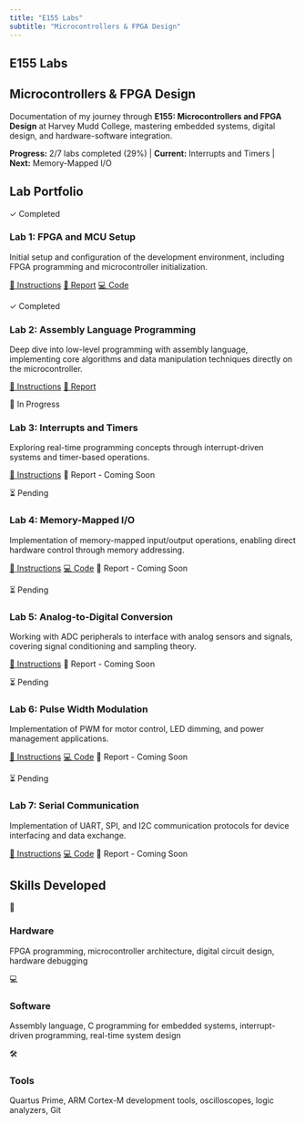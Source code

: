 ```yaml
---
title: "E155 Labs"
subtitle: "Microcontrollers & FPGA Design"
---
```


::: {.labs-intro}
# E155 Labs {.labs-title}

## Microcontrollers & FPGA Design {.labs-subtitle}

Documentation of my journey through **E155: Microcontrollers and FPGA Design** at Harvey Mudd College, mastering embedded systems, digital design, and hardware-software integration.

::: {.progress-indicator}
**Progress:** 2/7 labs completed (29%) | **Current:** Interrupts and Timers | **Next:** Memory-Mapped I/O
:::
:::

## Lab Portfolio {.section-title}

::: {.lab-cards-grid}

::: {.lab-card .completed .scroll-animate-left}
::: {.lab-status .completed}
✓ Completed
:::

### Lab 1: FPGA and MCU Setup

Initial setup and configuration of the development environment, including FPGA programming and microcontroller initialization.

::: {.lab-links}
[📖 Instructions](https://hmc-e155.github.io/lab/lab1/){.lab-link target="_blank"}
[📄 Report](LabPdfs/MicroP's Lab1 (2).pdf){.lab-link target="_blank"}
[💻 Code](https://github.com/HMC-E155/hmc-e155/tree/main/lab){.lab-link target="_blank"}
:::
:::

::: {.lab-card .completed .scroll-animate-scale}
::: {.lab-status .completed}
✓ Completed
:::

### Lab 2: Assembly Language Programming

Deep dive into low-level programming with assembly language, implementing core algorithms and data manipulation techniques directly on the microcontroller.

::: {.lab-links}
[📖 Instructions](https://hmc-e155.github.io/lab/lab2/){.lab-link target="_blank"}
[📄 Report](LabPdfs/MicroP's Lab2.pdf){.lab-link target="_blank"}
:::
:::

::: {.lab-card .in-progress .scroll-animate-right}
::: {.lab-status .in-progress}
🔄 In Progress
:::

### Lab 3: Interrupts and Timers

Exploring real-time programming concepts through interrupt-driven systems and timer-based operations.

::: {.lab-links}
[📖 Instructions](https://hmc-e155.github.io/lab/lab3/){.lab-link target="_blank"}
[📄 Report - Coming Soon]{.lab-link .disabled}
:::
:::

::: {.lab-card .scroll-animate-left}
::: {.lab-status .pending}
⏳ Pending
:::

### Lab 4: Memory-Mapped I/O

Implementation of memory-mapped input/output operations, enabling direct hardware control through memory addressing.

::: {.lab-links}
[📖 Instructions](https://hmc-e155.github.io/lab/lab4/){.lab-link target="_blank"}
[💻 Code](https://github.com/HMC-E155/hmc-e155/tree/main/lab){.lab-link target="_blank"}
[📄 Report - Coming Soon]{.lab-link .disabled}
:::
:::

::: {.lab-card .scroll-animate-scale}
::: {.lab-status .pending}
⏳ Pending
:::

### Lab 5: Analog-to-Digital Conversion

Working with ADC peripherals to interface with analog sensors and signals, covering signal conditioning and sampling theory.

::: {.lab-links}
[📖 Instructions](https://hmc-e155.github.io/lab/lab5/){.lab-link target="_blank"}
[📄 Report - Coming Soon]{.lab-link .disabled}
:::
:::

::: {.lab-card .scroll-animate-right}
::: {.lab-status .pending}
⏳ Pending
:::

### Lab 6: Pulse Width Modulation

Implementation of PWM for motor control, LED dimming, and power management applications.

::: {.lab-links}
[📖 Instructions](https://hmc-e155.github.io/lab/lab6/){.lab-link target="_blank"}
[💻 Code](https://github.com/HMC-E155/hmc-e155/tree/main/lab){.lab-link target="_blank"}
[📄 Report - Coming Soon]{.lab-link .disabled}
:::
:::

::: {.lab-card .scroll-animate-left}
::: {.lab-status .pending}
⏳ Pending
:::

### Lab 7: Serial Communication

Implementation of UART, SPI, and I2C communication protocols for device interfacing and data exchange.

::: {.lab-links}
[📖 Instructions](https://hmc-e155.github.io/lab/lab7/){.lab-link target="_blank"}
[💻 Code](https://github.com/HMC-E155/hmc-e155/tree/main/lab){.lab-link target="_blank"}
[📄 Report - Coming Soon]{.lab-link .disabled}
:::
:::

:::

::: {.skills-section}
## Skills Developed {.section-title}

::: {.skills-grid}
::: {.skill-category .scroll-animate-left}
::: {.skill-icon}
🔧
:::
### Hardware
FPGA programming, microcontroller architecture, digital circuit design, hardware debugging
:::

::: {.skill-category .scroll-animate-scale}
::: {.skill-icon}
💻
:::
### Software
Assembly language, C programming for embedded systems, interrupt-driven programming, real-time system design
:::

::: {.skill-category .scroll-animate-right}
::: {.skill-icon}
🛠️
:::
### Tools
Quartus Prime, ARM Cortex-M development tools, oscilloscopes, logic analyzers, Git
:::
:::

<script src="scroll-animations.js"></script>
:::
